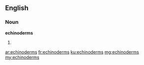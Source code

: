 ==English==

===Noun===
'''echinoderms'''

# {{plural of|echinoderm}}

[[ar:echinoderms]]
[[fr:echinoderms]]
[[ku:echinoderms]]
[[mg:echinoderms]]
[[my:echinoderms]]